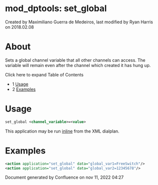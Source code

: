 
# mod_dptools: set_global 

 Created by  Maximiliano Guerra de Medeiros, last modified by  Ryan Harris on 2018.02.08

# About

Sets a global channel variable that all other channels can access. The variable will remain even after the channel which created it has hung up.

Click here to expand Table of Contents

* 1 [Usage](#-freeswitch--mod_dptools-set_global-)
* 2 [Examples](#examples)

# Usage

```xml
set_global <channel_variable>=<value>
```

This application may be run [inline](./6586667.mdx#about) from the XML dialplan. 

# Examples

```xml
<action application="set_global" data="global_var1=FreeSwitch"/>
<action application="set_global" data="global_var2=12345678"/>
```

Document generated by Confluence on nov 11, 2022 04:27
